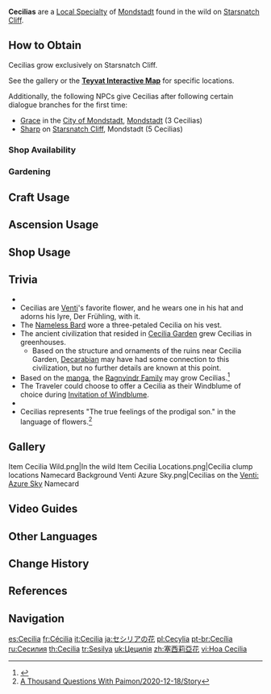 {{Item Infobox
|id           = 100023
|image        = Item Cecilia.png
|type         = Local Specialty (Mondstadt)
|group        = Local Specialties
|invCategory  = Materials
|description  = A beautiful flower with a name that suits its appearance. It only grows where harsh winds blow, and is just as intangible as the true heart of an unbound soul.
|source1      = Found in the wild on [[Starsnatch Cliff]]
|source2      = {{Sold By|Cecilia}}
|source3      = [[Gardening]] with [[A Path of Value: Luxuriant Glebe|Luxuriant Glebe]]
}}
'''Cecilias''' are a [[Local Specialty]] of [[Mondstadt]] found in the wild on [[Starsnatch Cliff]].

==How to Obtain==
Cecilias grow exclusively on Starsnatch Cliff.

See the gallery or the '''[https://webstatic-sea.mihoyo.com/app/ys-map-sea/index.html#/map/2?shown_types=35 Teyvat Interactive Map]''' for specific locations.

Additionally, the following NPCs give Cecilias after following certain dialogue branches for the first time:
* [[Grace]] in the [[City of Mondstadt]], [[Mondstadt]] (3 Cecilias)
* [[Sharp]] on [[Starsnatch Cliff]], Mondstadt (5 Cecilias)

===Shop Availability===
{{Shop Availability}}

===Gardening===
{{Recipe
|type = Luxuriant Glebe
|time = 2d 22h
|Cecilia Seed = 1
|sort = Cecilia Seed
}}

==Craft Usage==
{{Craft Usage}}

==Ascension Usage==
{{Ascension Usage}}

==Shop Usage==
{{Shop Usage}}

==Trivia==
* {{Mail Attachments by Category List}}
* Cecilias are [[Venti]]'s favorite flower, and he wears one in his hat and adorns his lyre, Der Frühling, with it.
* The [[Nameless Bard]] wore a three-petaled Cecilia on his vest.
* The ancient civilization that resided in [[Cecilia Garden]] grew Cecilias in greenhouses.
** Based on the structure and ornaments of the ruins near Cecilia Garden, [[Decarabian]] may have had some connection to this civilization, but no further details are known at this point.
* Based on the [[manga]], the [[Ragnvindr Family]] may grow Cecilias.<ref>{{Ref/Manga|7|1}}</ref>
* The Traveler could choose to offer a Cecilia as their Windblume of choice during [[Invitation of Windblume]].
* {{Related Items|type=variant}}
* Cecilias represents "The true feelings of the prodigal son." in the language of flowers.<ref>[[A Thousand Questions With Paimon/2020-12-18/Story]]</ref>

==Gallery==
<gallery>
Item Cecilia Wild.png|In the wild
Item Cecilia Locations.png|Cecilia clump locations
Namecard Background Venti Azure Sky.png|Cecilias on the [[Venti: Azure Sky]] Namecard
</gallery>

==Video Guides==
{{EVT
|video1   = https://youtu.be/P_L9jybZgxc
|caption1 = Fast Farming in 2 Minutes (42 Total)
}}

==Other Languages==
{{Other Languages
|en      = Cecilia
|en_tl   = Blind
|en_lang = la
|zhs     = 塞西莉亚花
|zhs_rm  = Sāixīlìyà-huā
|zht     = 塞西莉亞花
|zht_rm  = Sāixīlìyà-huā
|zh_tl   = Cecilia Flower
|ja      = セシリアの花
|ja_rm   = Seshiria no Hana
|ja_tl   = Cecilia Flower
|ko      = 세실리아꽃
|ko_rm   = Sesillia-kkot
|ko_tl   = Cecilia Flower
|es      = Cecilia
|fr      = Cécilia
|fr_tl   = Cecilia
|ru      = Сесилия
|ru_tl   = Cecilia
|th      = Cecilia
|vi      = {{tt|Hoa|花}} Cecilia
|vi_tl   = Cecilia Flower
|de      = Cecilia
|id      = Cecilia
|pt      = Cecília
|pt_tl   = 
|tr      = Sesilya
|tr_tl   = Cecilia
|it      = Cecilia
}}

==Change History==
{{Change History|1.0}}

==References==
{{Reflist}}

==Navigation==
{{Material Navbox|type=Local Specialties}}

[[es:Cecilia]]
[[fr:Cécilia]]
[[it:Cecilia]]
[[ja:セシリアの花]]
[[pl:Cecylia]]
[[pt-br:Cecília]]
[[ru:Сесилия]]
[[th:Cecilia]]
[[tr:Sesilya]]
[[uk:Цецилія]]
[[zh:塞西莉亞花]]
[[vi:Hoa Cecilia]]